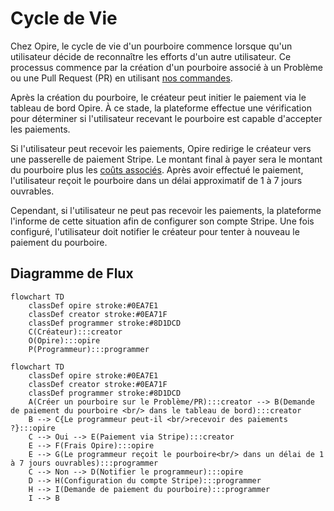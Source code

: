 # Cycle de Vie

Chez Opire, le cycle de vie d'un pourboire commence lorsque qu'un utilisateur décide de reconnaître les efforts d'un autre utilisateur. Ce processus commence par la création d'un pourboire associé à un Problème ou une Pull Request (PR) en utilisant [nos commandes](/overview/commands#tip-a-user).

Après la création du pourboire, le créateur peut initier le paiement via le tableau de bord Opire. À ce stade, la plateforme effectue une vérification pour déterminer si l'utilisateur recevant le pourboire est capable d'accepter les paiements.

Si l'utilisateur peut recevoir les paiements, Opire redirige le créateur vers une passerelle de paiement Stripe. Le montant final à payer sera le montant du pourboire plus les [coûts associés](/tips/pricing#minimum-price-and-costs). Après avoir effectué le paiement, l'utilisateur reçoit le pourboire dans un délai approximatif de 1 à 7 jours ouvrables.

Cependant, si l'utilisateur ne peut pas recevoir les paiements, la plateforme l'informe de cette situation afin de configurer son compte Stripe. Une fois configuré, l'utilisateur doit notifier le créateur pour tenter à nouveau le paiement du pourboire.

## Diagramme de Flux

```mermaid
flowchart TD
    classDef opire stroke:#0EA7E1
    classDef creator stroke:#0EA71F
    classDef programmer stroke:#8D1DCD
    C(Créateur):::creator
    O(Opire):::opire
    P(Programmeur):::programmer
```

```mermaid
flowchart TD
    classDef opire stroke:#0EA7E1
    classDef creator stroke:#0EA71F
    classDef programmer stroke:#8D1DCD
    A(Créer un pourboire sur le Problème/PR):::creator --> B(Demande de paiement du pourboire <br/> dans le tableau de bord):::creator
    B --> C{Le programmeur peut-il <br/>recevoir des paiements ?}:::opire
    C --> Oui --> E(Paiement via Stripe):::creator
    E --> F(Frais Opire):::opire
    E --> G(Le programmeur reçoit le pourboire<br/> dans un délai de 1 à 7 jours ouvrables):::programmer
    C --> Non --> D(Notifier le programmeur):::opire
    D --> H(Configuration du compte Stripe):::programmer
    H --> I(Demande de paiement du pourboire):::programmer
    I --> B
```